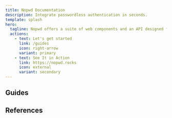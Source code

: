 ```yaml
---
title: Nopwd Documentation
description: Integrate passwordless authentication in seconds.
template: splash
hero:
  tagline: Nopwd offers a suite of web components and an API designed for passwordless user authentication via email links or Passkeys.
  actions:
    - text: Let's get started
      link: /guides
      icon: right-arrow
      variant: primary
    - text: See It in Action
      link: https://nopwd.rocks
      icon: external
      variant: secondary
---
```


## Guides


<CardGrid>
  <LinkCard
    title="Authenticate with Email Magic-Link"
    description="Enable one-click email authentication for your users"
    href="/guides/email"
  />
  <LinkCard
    title="Authenticate with Passkeys"
    description="Provide biometric authentication directly in the browser"
    href="/guides/passkeys"
  />
  <LinkCard
    title="Customize Components"
    description="Tailor our components to match your brand"
    href="/guides/customization"
  />
  <LinkCard
    title="Manage Sessions"
    description="Set session duration and verify session tokens"
    href="/guides/session"
  />
</CardGrid>

## References

<CardGrid>
  <LinkCard title="Components" description="Reference for Nopwd components. Learn how to integrate them using NPM or our CDN." href="/reference/components" />
  <LinkCard title="API" description="Comprehensive guide to the Nopwd REST API, providing full control over authentication services. <np-status></np-status>" href="/reference/api" />
</CardGrid>
